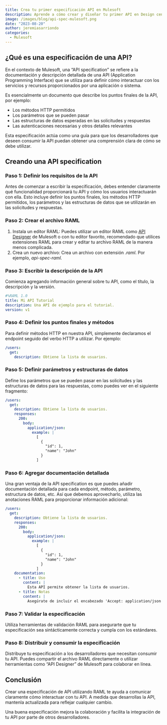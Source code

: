 ```yaml
---
title: Crea tu primer especificación API en Mulesoft
description: Aprende a cómo crear y diseñar tu primer API en Design center
image: /images/blog/api-spec-mulesoft.png
date: "2023-08-20"
author: jeremiasarriondo
categories:
  - Mulesoft
---
```


## ¿Qué es una especificación de una API?

En el contexto de Mulesoft, una “API specification” se refiere a la documentación y descripción detallada de una API (Application Programming Interface) que se utiliza para definir cómo interactuar con los servicios y recursos proporcionados por una aplicación o sistema.

Es esencialmente un documento que describe los puntos finales de la API, por ejemplo:

- Los métodos HTTP permitidos
- Los parámetros que se pueden pasar
- Las estructuras de datos esperadas en las solicitudes y respuestas
- Las autenticaciones necesarias y otros detalles relevantes

Esta especificación actúa como una guía para que los desarrolladores que deseen consumir la API puedan obtener una comprensión clara de cómo se debe utilizar.

## Creando una API specification

### Paso 1: Definir los requisitos de la API

Antes de comenzar a escribir la especificación, debes entender claramente qué funcionalidad proporcionará tu API y cómo los usuarios interactuarán con ella. Esto incluye definir los puntos finales, los métodos HTTP permitidos, los parámetros y las estructuras de datos que se utilizarán en las solicitudes y respuestas.

### Paso 2: Crear el archivo RAML

1. Instala un editor RAML: Puedes utilizar un editor RAML como [API Designer](https://www.mulesoft.com/platform/api/anypoint-designer) de Mulesoft o con tu editor favorito, recomendado que utilices extensiones RAML para crear y editar tu archivo RAML de la manera menos complicada.
2. Crea un nuevo archivo: Crea un archivo con extensión _.raml_.
   Por ejemplo, _api-spec-raml._

### Paso 3: Escribir la descripción de la API

Comienza agregando información general sobre tu API, como el título, la descripción y la versión.

```yaml
#%RAML 1.0
title: Mi API Tutorial
description: Una API de ejemplo para el tutorial.
version: v1
```

### Paso 4: Definir los puntos finales y métodos

Para definir métodos HTTP en nuestra API, simplemente declaramos el endpoint seguido del verbo HTTP a utilizar. Por ejemplo:

```yaml
/users:
  get:
    description: Obtiene la lista de usuarios.
```

### Paso 5: Definir parámetros y estructuras de datos

Define los parámetros que se pueden pasar en las solicitudes y las estructuras de datos para las respuestas, como puedes ver en el siguiente fragmento:

```yaml
/users:
  get:
    description: Obtiene la lista de usuarios.
    responses:
      200:
        body:
          application/json:
            example: |
              [
                {
                  "id": 1,
                  "name": "John"
                }
              ]
```

### Paso 6: Agregar documentación detallada

Una gran ventaja de la API specification es que puedes añadir documentación detallada para cada endpoint, método, parámetro, estructura de datos, etc. Así que debemos aprovecharlo, utiliza las anotaciones RAML para proporcionar información adicional:

```yaml
/users:
  get:
    description: Obtiene la lista de usuarios.
    responses:
      200:
        body:
          application/json:
            example: |
              [
                {
                  "id": 1,
                  "name": "John"
                }
              ]
    documentation:
      - title: Uso
        content: |
          Esta API permite obtener la lista de usuarios.
      - title: Notas
        content: |
          Asegúrate de incluir el encabezado 'Accept: application/json' en tus solicitudes.
```

### Paso 7: Validar la especificación

Utiliza herramientas de validación RAML para asegurarte que tu especificación sea sintácticamente correcta y cumpla con los estándares.

### Paso 8: Distribuir y consumir la especificación

Distribuye tu especificación a los desarrolladores que necesitan consumir tu API. Puedes compartir el archivo RAML directamente o utilizar herramientas como “API Designer” de Mulesoft para colaborar en línea.

## Conclusión

Crear una especificación de API utilizando RAML te ayuda a comunicar claramente cómo interactuar con tu API. A medida que desarrollas la API, mantenla actualizada para reflejar cualquier cambio.

Una buena especificación mejora la colaboración y facilita la integración de tu API por parte de otros desarrolladores.

